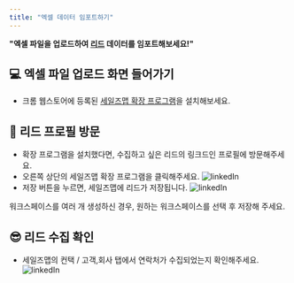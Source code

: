 ```yaml
---
title: "엑셀 데이터 임포트하기"
---
```


**"엑셀 파일을 업로드하여 [리드]() 데이터를 임포트해보세요!"**


## 💻 엑셀 파일 업로드 화면 들어가기
- 크롬 웹스토어에 등록된 [세일즈맵 확장 프로그램](https://chrome.google.com/webstore/detail/salesmap/ahnbcobdjnogdomdiikfibbiblmldadg?hl=ko)을 설치해보세요.

## 👤 리드 프로필 방문
- 확장 프로그램을 설치했다면, 수집하고 싶은 리드의 링크드인 프로필에 방문해주세요.
- 오른쪽 상단의 세일즈맵 확장 프로그램을 클릭해주세요.
![linkedIn](/images/feature/lead/linkedIn/feature:linkedIn_1.png)
- 저장 버튼을 누르면, 세일즈맵에 리드가 저장됩니다.
![linkedIn](/images/feature/lead/linkedIn/feature:linkedIn_2.png)

<Tip>워크스페이스를 여러 개 생성하신 경우, 원하는 워크스페이스를 선택 후 저장해 주세요.</Tip>

## 😎 리드 수집 확인
- 세일즈맵의 컨택 / 고객,회사 탭에서 연락처가 수집되었는지 확인해주세요.
![linkedIn](/images/feature/lead/linkedIn/feature:linkedIn_3.png)